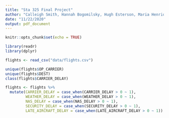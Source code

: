 ```yaml
---
title: "Sta 325 Final Project"
author: "Calleigh Smith, Hannah Bogomilsky, Hugh Esterson, Maria Henriquez, Mariana Izon"
date: "11/22/2020"
output: pdf_document
---
```


```r
knitr::opts_chunk$set(echo = TRUE)
```


```r
library(readr)
library(dplyr)
```

```r
flights <- read_csv("data/flights.csv")

unique(flights$OP_CARRIER)
unique(flights$DEST)
class(flights$CARRIER_DELAY)

flights <- flights %>% 
  mutate(CARRIER_DELAY = case_when(CARRIER_DELAY > 0 ~ 1),
         WEATHER_DELAY = case_when(WEATHER_DELAY > 0 ~ 1),
         NAS_DELAY = case_when(NAS_DELAY > 0 ~ 1),
         SECURITY_DELAY = case_when(SECURITY_DELAY > 0 ~ 1),
         LATE_AIRCRAFT_DELAY = case_when(LATE_AIRCRAFT_DELAY > 0 ~ 1))

```

